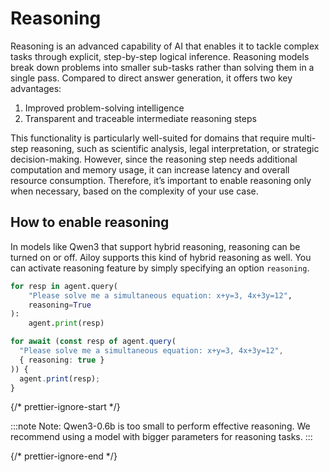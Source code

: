 # Reasoning

Reasoning is an advanced capability of AI that enables it to tackle complex
tasks through explicit, step-by-step logical inference. Reasoning models break
down problems into smaller sub-tasks rather than solving them in a single pass.
Compared to direct answer generation, it offers two key advantages:

1. Improved problem-solving intelligence
2. Transparent and traceable intermediate reasoning steps

This functionality is particularly well-suited for domains that require
multi-step reasoning, such as scientific analysis, legal interpretation, or
strategic decision-making. However, since the reasoning step needs additional
computation and memory usage, it can increase latency and overall resource
consumption. Therefore, it’s important to enable reasoning only when necessary,
based on the complexity of your use case.

## How to enable reasoning

In models like Qwen3 that support hybrid reasoning, reasoning can be turned on or off.
Ailoy supports this kind of hybrid reasoning as well.
You can activate reasoning feature by simply specifying an option `reasoning`.

<CodeTabs>

```python
for resp in agent.query(
    "Please solve me a simultaneous equation: x+y=3, 4x+3y=12",
    reasoning=True
):
    agent.print(resp)
```

```typescript
for await (const resp of agent.query(
  "Please solve me a simultaneous equation: x+y=3, 4x+3y=12",
  { reasoning: true }
)) {
  agent.print(resp);
}
```

</CodeTabs>

{/* prettier-ignore-start */}

:::note 
Note: Qwen3-0.6b is too small to perform effective reasoning.
We recommend using a model with bigger parameters for reasoning tasks. 
:::

{/* prettier-ignore-end */}
